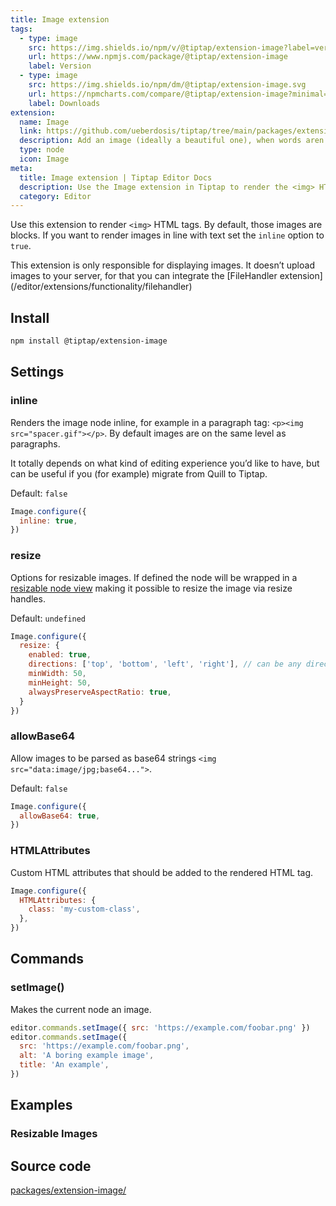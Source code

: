 ```yaml
---
title: Image extension
tags:
  - type: image
    src: https://img.shields.io/npm/v/@tiptap/extension-image?label=version
    url: https://www.npmjs.com/package/@tiptap/extension-image
    label: Version
  - type: image
    src: https://img.shields.io/npm/dm/@tiptap/extension-image.svg
    url: https://npmcharts.com/compare/@tiptap/extension-image?minimal=true
    label: Downloads
extension:
  name: Image
  link: https://github.com/ueberdosis/tiptap/tree/main/packages/extension-image
  description: Add an image (ideally a beautiful one), when words aren’t enough.
  type: node
  icon: Image
meta:
  title: Image extension | Tiptap Editor Docs
  description: Use the Image extension in Tiptap to render the <img> HTML tag for adding images to your documents. Learn more in our docs!
  category: Editor
---
```



Use this extension to render `<img>` HTML tags. By default, those images are blocks. If you want to render images in line with text set the `inline` option to `true`.

<Callout title="No Server Functionality" variant="info">
  This extension is only responsible for displaying images. It doesn’t upload images to your server,
  for that you can integrate the [FileHandler
  extension](/editor/extensions/functionality/filehandler)
</Callout>

<CodeDemo path="/Nodes/Image" />

## Install

```bash
npm install @tiptap/extension-image
```

## Settings

### inline

Renders the image node inline, for example in a paragraph tag: `<p><img src="spacer.gif"></p>`. By default images are on the same level as paragraphs.

It totally depends on what kind of editing experience you’d like to have, but can be useful if you (for example) migrate from Quill to Tiptap.

Default: `false`

```js
Image.configure({
  inline: true,
})
```

### resize

Options for resizable images. If defined the node will be wrapped in a [resizable node view](/editor/api/resizable-nodeviews) making it possible to resize the image via resize handles.

Default: `undefined`

```js
Image.configure({
  resize: {
    enabled: true,
    directions: ['top', 'bottom', 'left', 'right'], // can be any direction or diagonal combination
    minWidth: 50,
    minHeight: 50,
    alwaysPreserveAspectRatio: true,
  }
})
```

### allowBase64

Allow images to be parsed as base64 strings `<img src="data:image/jpg;base64...">`.

Default: `false`

```js
Image.configure({
  allowBase64: true,
})
```

### HTMLAttributes

Custom HTML attributes that should be added to the rendered HTML tag.

```js
Image.configure({
  HTMLAttributes: {
    class: 'my-custom-class',
  },
})
```

## Commands

### setImage()

Makes the current node an image.

```js
editor.commands.setImage({ src: 'https://example.com/foobar.png' })
editor.commands.setImage({
  src: 'https://example.com/foobar.png',
  alt: 'A boring example image',
  title: 'An example',
})
```

## Examples

### Resizable Images

<CodeDemo path="/Examples/ResizableImages" />

## Source code

[packages/extension-image/](https://github.com/ueberdosis/tiptap/blob/main/packages/extension-image/)
